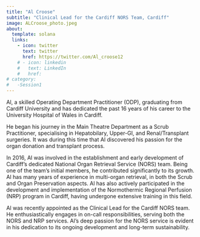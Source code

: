 ```yaml
---
title: "Al Croose"
subtitle: "Clinical Lead for the Cardiff NORS Team, Cardiff"
image: ALCroose_photo.jpeg
about:
  template: solana
  links:
    - icon: twitter
      text: twitter
      href: https://twitter.com/Al_croose12
    # - icon: linkedin
    #   text: LinkedIn
    #   href: 
# category: 
#   -Session1
---
```


Al, a skilled Operating Department Practitioner (ODP), graduating from Cardiff University and has dedicated the past 16 years of his career to the University Hospital of Wales in Cardiff.

He began his journey in the Main Theatre Department as a Scrub Practitioner, specialising in Hepatobilary, Upper-GI, and Renal/Transplant surgeries. It was during this time that Al discovered his passion for the organ donation and transplant process.

In 2016, Al was involved in the establishment and early development of Cardiff's dedicated National Organ Retrieval Service (NORS) team. Being one of the team's initial members, he contributed significantly to its growth. Al has many years of experience in multi-organ retrieval, in both the Scrub and Organ Preservation aspects. Al has also actively participated in the development and implementation of the Normothermic Regional Perfusion (NRP) program in Cardiff, having undergone extensive training in this field.

Al was recently appointed as the Clinical Lead for the Cardiff NORS team. He enthusiastically engages in on-call responsibilities, serving both the NORS and NRP services. Al's deep passion for the NORS service is evident in his dedication to its ongoing development and long-term sustainability.
